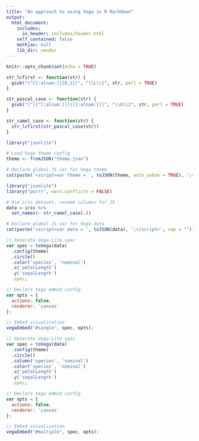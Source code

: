 ```yaml
---
title: "An approach to using Vega in R Markdown"
output:
  html_document:
    includes:
      in_header: includes/header.html
    self_contained: false
    mathjax: null
    lib_dir: vendor
---
```


```r
knitr::opts_chunk$set(echo = TRUE)

str_lcfirst <- function(str) {
  gsub("(^[[:alnum:]]{0,1})", "\\L\\1", str, perl = TRUE)
}

str_pascal_case <- function(str) {
  gsub("(^|[^[:alnum:]])([[:alnum:]])", "\\U\\2", str, perl = TRUE)
}

str_camel_case <- function(str) {
  str_lcfirst(str_pascal_case(str))
}
```

```r
library("jsonlite")

# Load Vega theme config
theme <- fromJSON("theme.json")

# Declare global JS var for Vega theme
cat(paste('<script>var theme = ', toJSON(theme, auto_unbox = TRUE), ';</script>', sep = ""))
```

```r
library("jsonlite")
library("purrr", warn.conflicts = FALSE)

# Use iris dataset, rename columns for JS
data = iris %>%
  set_names(~ str_camel_case(.))

# Declare global JS var for Vega data
cat(paste('<script>var data = ', toJSON(data), ';</script>', sep = ""))
```

<div id="single"></div>

```js
// Generate Vega-Lite spec
var spec = toVega(data)
  .config(theme)
  .circle()
  .color('species', 'nominal')
  .x('petalLength')
  .y('sepalLength')
  .spec;

// Declare Vega embed config
var opts = {
  actions: false,
  renderer: 'canvas'
};

// Embed visualisation
vegaEmbed("#single", spec, opts);
```

<div id="multiple"></div>

```js
// Generate Vega-Lite spec
var spec = toVega(data)
  .config(theme)
  .circle()
  .column('species', 'nominal')
  .color('species', 'nominal')
  .x('petalLength')
  .y('sepalLength')
  .spec;

// Declare Vega embed config
var opts = {
  actions: false,
  renderer: 'canvas'
};

// Embed visualisation
vegaEmbed("#multiple", spec, opts);
```
